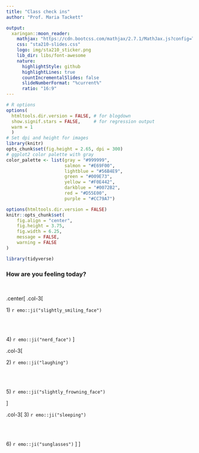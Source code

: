 ```yaml
---
title: "Class check ins"
author: "Prof. Maria Tackett"

output:
  xaringan::moon_reader:
    mathjax: "https://cdn.bootcss.com/mathjax/2.7.1/MathJax.js?config=TeX-MML-AM_HTMLorMML"
    css: "sta210-slides.css"
    logo: img/sta210_sticker.png
    lib_dir: libs/font-awesome
    nature:
      highlightStyle: github
      highlightLines: true
      countIncrementalSlides: false
      slideNumberFormat: "%current%" 
      ratio: "16:9"
---
```


```r
# R options
options(
  htmltools.dir.version = FALSE, # for blogdown
  show.signif.stars = FALSE,     # for regression output
  warm = 1
  )
# Set dpi and height for images
library(knitr)
opts_chunk$set(fig.height = 2.65, dpi = 300) 
# ggplot2 color palette with gray
color_palette <- list(gray = "#999999", 
                      salmon = "#E69F00", 
                      lightblue = "#56B4E9", 
                      green = "#009E73", 
                      yellow = "#F0E442", 
                      darkblue = "#0072B2", 
                      red = "#D55E00", 
                      purple = "#CC79A7")

options(htmltools.dir.version = FALSE)
knitr::opts_chunk$set(
	fig.align = "center",
	fig.height = 3.75,
	fig.width = 6.25,
	message = FALSE,
	warning = FALSE
)
```

```r
library(tidyverse)
```



### How are you feeling today?

<br>

.center[
.col-3[

<font class = "large-emoji">
1) `r emo::ji("slightly_smiling_face")` 
</font>


<br>
<br>

<font class = "large-emoji">
4) `r emo::ji("nerd_face")`
</font>
]

.col-3[

<font class = "large-emoji">
2) `r emo::ji("laughing")`
</font>

<br>
<br>

<font class = "large-emoji">
5) `r emo::ji("slightly_frowning_face")`
</font>

]

.col-3[
<font class = "large-emoji">
3) `r emo::ji("sleeping")`
</font>

<br>
<br>

<font class = "large-emoji">
6) `r emo::ji("sunglasses")`
</font>
]
]
